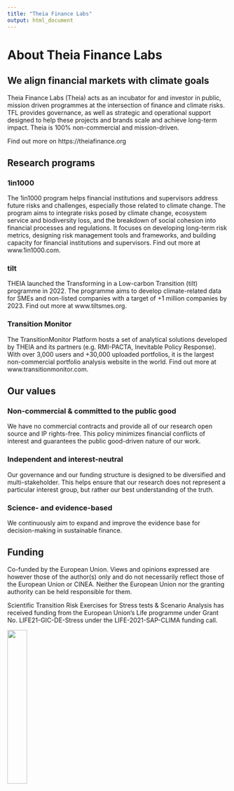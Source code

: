 ```yaml
---
title: "Theia Finance Labs"
output: html_document
---
```


# About Theia Finance Labs

## We align financial markets with climate goals

Theia Finance Labs (Theia) acts as an incubator for and investor in public, mission driven programmes at the intersection of finance and climate risks. TFL provides governance, as well as strategic and operational support designed to help these projects and brands scale and achieve long-term impact. Theia is 100% non-commercial and mission-driven.

Find out more on https://theiafinance.org

## Research programs

### 1in1000

The 1in1000 program helps financial institutions and supervisors address future risks and challenges, especially those related to climate change. The program aims to integrate risks posed by climate change, ecosystem service and biodiversity loss, and the breakdown of social cohesion into financial processes and regulations. It focuses on developing long-term risk metrics, designing risk management tools and frameworks, and building capacity for financial institutions and supervisors. Find out more at www.1in1000.com.

### tilt

THEIA launched the Transforming in a Low-carbon Transition (tilt) programme in 2022. The programme aims to develop climate-related data for SMEs and non-listed companies with a target of +1 million companies by 2023. Find out more at www.tiltsmes.org.

### Transition Monitor

The TransitionMonitor Platform hosts a set of analytical solutions developed by THEIA and its partners (e.g. RMI-PACTA, Inevitable Policy Response). With over 3,000 users and +30,000 uploaded portfolios, it is the largest non-commercial portfolio analysis  website in the world. Find out more at www.transitionmonitor.com.


## Our values

### Non-commercial & committed to the public good
We have no commercial contracts and provide all of our research open source and IP rights-free. This policy minimizes financial conflicts of interest and guarantees the public good-driven nature of our work.

### Independent and interest-neutral
Our governance and our funding structure is designed to be diversified and multi-stakeholder. This helps ensure that our research does not represent a particular interest group, but rather our best understanding of the truth.

### Science- and evidence-based
We continuously aim to expand and improve the evidence base for decision-making in sustainable finance.

## Funding

Co-funded by the European Union. Views and opinions expressed are however those of the author(s) only and do not necessarily reflect those of the European Union or CINEA. Neither the European Union nor the granting authority can be held responsible for them.

Scientific Transition Risk Exercises for Stress tests & Scenario Analysis has received funding from the European Union’s Life programme under Grant No. LIFE21-GIC-DE-Stress under the LIFE-2021-SAP-CLIMA funding call.

![](static/logo_life_stress.jpg){width=30%}